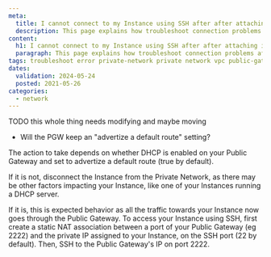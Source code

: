 ```yaml
---
meta:
  title: I cannot connect to my Instance using SSH after after attaching it to a Private Network which has a Public Gateway
  description: This page explains how troubleshoot connection problems after after attaching an Instance to a Private Network which has a Public Gateway
content:
  h1: I cannot connect to my Instance using SSH after after attaching it to a Private Network which has a Public Gateway
  paragraph: This page explains how troubleshoot connection problems after after attaching an Instance to a Private Network which has a Public Gateway
tags: troubleshoot error private-network private network vpc public-gateway
dates:
  validation: 2024-05-24
  posted: 2021-05-26
categories:
  - network
---
```


<Macro id="iam-requirements" />

TODO this whole thing needs modifying and maybe moving
- Will the PGW keep an "advertize a default route" setting?

The action to take depends on whether DHCP is enabled on your Public Gateway and set to advertize a default route (true by default).

If it is not, disconnect the Instance from the Private Network, as there may be other factors impacting your Instance, like one of your Instances running a DHCP server.

If it is, this is expected behavior as all the traffic towards your Instance now goes through the Public Gateway. To access your Instance using SSH, first create a static NAT association between a port of your Public Gateway (eg 2222) and the private IP assigned to your Instance, on the SSH port (22 by default). Then, SSH to the Public Gateway's IP on port 2222.
